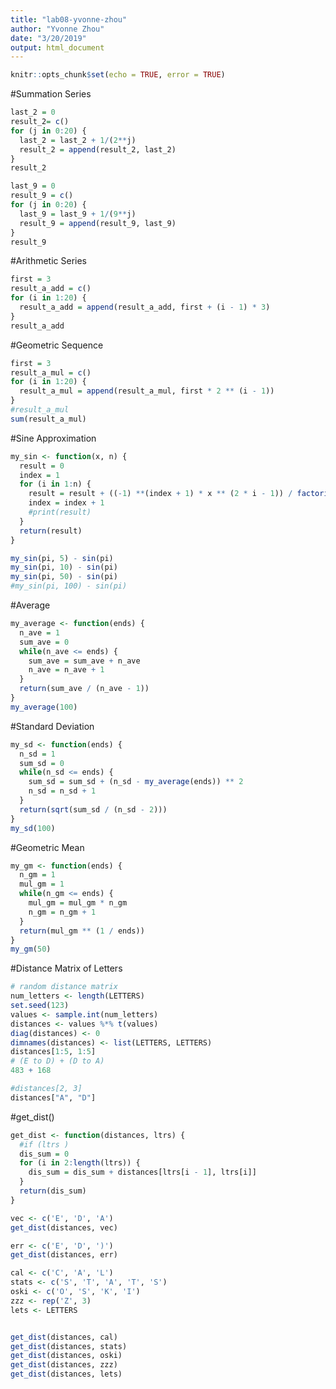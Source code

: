 ```yaml
---
title: "lab08-yvonne-zhou"
author: "Yvonne Zhou"
date: "3/20/2019"
output: html_document
---
```

```r
knitr::opts_chunk$set(echo = TRUE, error = TRUE)
```

#Summation Series
```r
last_2 = 0
result_2= c()
for (j in 0:20) {
  last_2 = last_2 + 1/(2**j)
  result_2 = append(result_2, last_2)
}
result_2
```

```r
last_9 = 0
result_9 = c()
for (j in 0:20) {
  last_9 = last_9 + 1/(9**j)
  result_9 = append(result_9, last_9)
}
result_9
```

#Arithmetic Series
```r
first = 3
result_a_add = c()
for (i in 1:20) {
  result_a_add = append(result_a_add, first + (i - 1) * 3)
}
result_a_add
```

#Geometric Sequence
```r
first = 3
result_a_mul = c()
for (i in 1:20) {
  result_a_mul = append(result_a_mul, first * 2 ** (i - 1))
}
#result_a_mul
sum(result_a_mul)
```

#Sine Approximation
```r
my_sin <- function(x, n) {
  result = 0
  index = 1
  for (i in 1:n) {
    result = result + ((-1) **(index + 1) * x ** (2 * i - 1)) / factorial(2 * i - 1)
    index = index + 1
    #print(result)
  }
  return(result)
}

my_sin(pi, 5) - sin(pi)
my_sin(pi, 10) - sin(pi)
my_sin(pi, 50) - sin(pi)
#my_sin(pi, 100) - sin(pi)
```

#Average
```r
my_average <- function(ends) {
  n_ave = 1
  sum_ave = 0
  while(n_ave <= ends) {
    sum_ave = sum_ave + n_ave
    n_ave = n_ave + 1
  }
  return(sum_ave / (n_ave - 1))
}
my_average(100)
```

#Standard Deviation
```r
my_sd <- function(ends) {
  n_sd = 1
  sum_sd = 0
  while(n_sd <= ends) {
    sum_sd = sum_sd + (n_sd - my_average(ends)) ** 2
    n_sd = n_sd + 1
  }
  return(sqrt(sum_sd / (n_sd - 2)))
}
my_sd(100)
```

#Geometric Mean
```r
my_gm <- function(ends) {
  n_gm = 1
  mul_gm = 1
  while(n_gm <= ends) {
    mul_gm = mul_gm * n_gm
    n_gm = n_gm + 1
  }
  return(mul_gm ** (1 / ends))
}
my_gm(50)
```

#Distance Matrix of Letters
```r
# random distance matrix
num_letters <- length(LETTERS)
set.seed(123)
values <- sample.int(num_letters) 
distances <- values %*% t(values)
diag(distances) <- 0
dimnames(distances) <- list(LETTERS, LETTERS)
distances[1:5, 1:5]
# (E to D) + (D to A)
483 + 168
```

```r
#distances[2, 3]
distances["A", "D"]
```

#get_dist()
```r
get_dist <- function(distances, ltrs) {
  #if (ltrs )
  dis_sum = 0
  for (i in 2:length(ltrs)) {
    dis_sum = dis_sum + distances[ltrs[i - 1], ltrs[i]]
  }
  return(dis_sum)
}
```

```r
vec <- c('E', 'D', 'A')
get_dist(distances, vec)
```

```r
err <- c('E', 'D', ')')
get_dist(distances, err)
```

```r
cal <- c('C', 'A', 'L')
stats <- c('S', 'T', 'A', 'T', 'S')
oski <- c('O', 'S', 'K', 'I')
zzz <- rep('Z', 3)
lets <- LETTERS


get_dist(distances, cal)
get_dist(distances, stats)
get_dist(distances, oski)
get_dist(distances, zzz)
get_dist(distances, lets)
```

